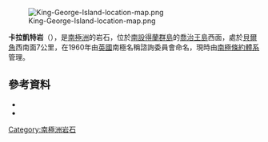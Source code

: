 [[Image:King-George-Island-location-map.png|thumb]]

{{Coord|62|7|S|59|2|W|source:GNIS|display=title}}

'''卡拉凱特岩'''（{{lang-en|Caraquet Rock}}），是[[南極洲|南極洲]]的岩石，位於[[南設得蘭群島|南設得蘭群島]]的[[喬治王島|喬治王島]]西面，處於[[貝爾角_(南設得蘭群島)|貝爾角]]西南面7公里，在1960年由[[英國|英國]]南極名稱諮詢委員會命名，現時由[[南極條約體系|南極條約體系]]管理。

==參考資料==
*{{cite gnis | type = antarid | id = 2416| name =Caraquet Rock | accessdate = 2011-10-26}}
*{{usgs-gazetteer|id=2416}}

{{南设得兰群岛}}

{{Antarctica-geo-stub}}

[[Category:南極洲岩石|Category:南極洲岩石]]